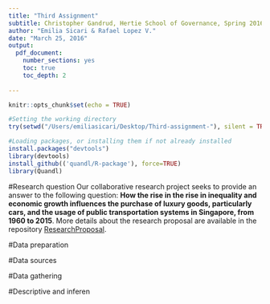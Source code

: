 ```yaml
---
title: "Third Assignment"
subtitle: Christopher Gandrud, Hertie School of Governance, Spring 2016
author: "Emilia Sicari & Rafael Lopez V."
date: "March 25, 2016"
output:
  pdf_document:
    number_sections: yes
    toc: true
    toc_depth: 2
    
---
```


```r
knitr::opts_chunk$set(echo = TRUE)

#Setting the working directory
try(setwd("/Users/emiliasicari/Desktop/Third-assignment-"), silent = TRUE)

#Loading packages, or installing them if not already installed
install.packages("devtools")
library(devtools)
install_github(('quandl/R-package'), force=TRUE)
library(Quandl)

```

\pagebreak

#Research question
Our collaborative research project seeks to provide an answer to the following question: **How the rise in the rise in inequality and economic growth influences the purchase of luxury goods, particularly cars, and the usage of public transportation systems in Singapore, from 1960 to 2015**. 
More details about the research proposal are available in the repository [ResearchProposal](https://github.com/EmiliaSicari/ResearchProposal).

#Data preparation

#Data sources

#Data gathering 

#Descriptive and inferen